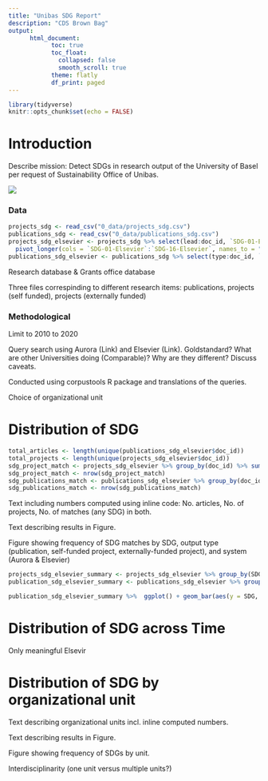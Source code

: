 ```yaml
---
title: "Unibas SDG Report"
description: "CDS Brown Bag"
output: 
      html_document:
            toc: true
            toc_float: 
              collapsed: false
              smooth_scroll: true
            theme: flatly 
            df_print: paged
---
```


```r
library(tidyverse)
knitr::opts_chunk$set(echo = FALSE)
```

# Introduction

Describe mission: Detect SDGs in research output of the University of Basel per request of Sustainability Office of Unibas.

<img src="https://upload.wikimedia.org/wikipedia/commons/d/df/Sustainable_Development_Goals.png"></img>

### Data
```r
projects_sdg <- read_csv("0_data/projects_sdg.csv")
publications_sdg <- read_csv("0_data/publications_sdg.csv")
projects_sdg_elsevier <- projects_sdg %>% select(lead:doc_id, `SDG-01-Elsevier`:`SDG-16-Elsevier`) %>% 
  pivot_longer(cols = `SDG-01-Elsevier`:`SDG-16-Elsevier`, names_to = "SDG", values_to = "match")
publications_sdg_elsevier <- publications_sdg %>% select(type:doc_id, `SDG-01-Elsevier`:`SDG-16-Elsevier`) %>% filter(type == "article") %>% pivot_longer(cols = `SDG-01-Elsevier`:`SDG-16-Elsevier`, names_to = "SDG", values_to = "match")
```

Research database & Grants office database

Three files correspinding to different research items: publications, projects (self funded), projects (externally funded)


### Methodological 

Limit to 2010 to 2020

Query search using Aurora (Link) and Elsevier (Link). Goldstandard? What are other Universities doing (Comparable)? Why are they different? Discuss caveats.
 
Conducted using corpustools R package and translations of the queries.

Choice of organizational unit

# Distribution of SDG

```r
total_articles <- length(unique(publications_sdg_elsevier$doc_id))
total_projects <- length(unique(projects_sdg_elsevier$doc_id))
sdg_project_match <- projects_sdg_elsevier %>% group_by(doc_id) %>% summarise(sum_match = sum(match)) %>% filter(sum_match > 0)
sdg_project_match <- nrow(sdg_project_match)
sdg_publications_match <- publications_sdg_elsevier %>% group_by(doc_id) %>% summarise(sum_match = sum(match)) %>% filter(sum_match > 0)
sdg_publications_match <- nrow(sdg_publications_match)
```
Text including numbers computed using inline code: No. articles, No. of projects, No. of matches (any SDG) in both. 

Text describing results in Figure. 

Figure showing frequency of SDG matches by SDG, output type (publication, self-funded project, externally-funded project), and system (Aurora & Elsevier)
```r
projects_sdg_elsevier_summary <- projects_sdg_elsevier %>% group_by(SDG,type) %>% summarise(sum_sdg = sum(match),prop_sdg = 100*(sum(match)/total_projects))
publication_sdg_elsevier_summary <- publications_sdg_elsevier %>% group_by(SDG) %>% summarise(sum_sdg = sum(match),prop_sdg = 100*(sum(match)/sdg_publications_match))

publication_sdg_elsevier_summary %>%  ggplot() + geom_bar(aes(y = SDG, x = prop_sdg), stat = "identity") +  labs(title = "Frequency of SDG matches by SDG")
```



# Distribution of SDG across Time

Only meaningful Elsevir

# Distribution of SDG by organizational unit

Text describing organizational units incl. inline computed numbers. 

Text describing results in Figure. 

Figure showing frequency of SDGs by unit.

Interdisciplinarity (one unit versus multiple units?)


